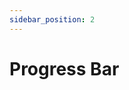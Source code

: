 ```yaml
---
sidebar_position: 2
---
```


# Progress Bar


<div
  style={{
    display: "flex:",
    flexDirection: "column",
  }}
>
  <div
    style={{
      display: "flex",
      flexDirection: "column",
      justifyContent: "space-around",
      alignItems: "center",
      width: 400,
      margin: "auto",
      marginTop: 20,
      marginBottom: 40,
    }}
  >
    <HvProgressBar
      value={100}
      status="completed"
      labelProps={{
        "aria-label": "Example Determined Progress Bar",
        // "aria-busy":run,
        "aria-live": "polite",
      }}
    />
  </div>
</div>
